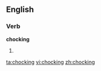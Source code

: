 
==English==

===Verb===
'''chocking'''

# {{present participle of|[[chock]]}}

[[ta:chocking]]
[[vi:chocking]]
[[zh:chocking]]